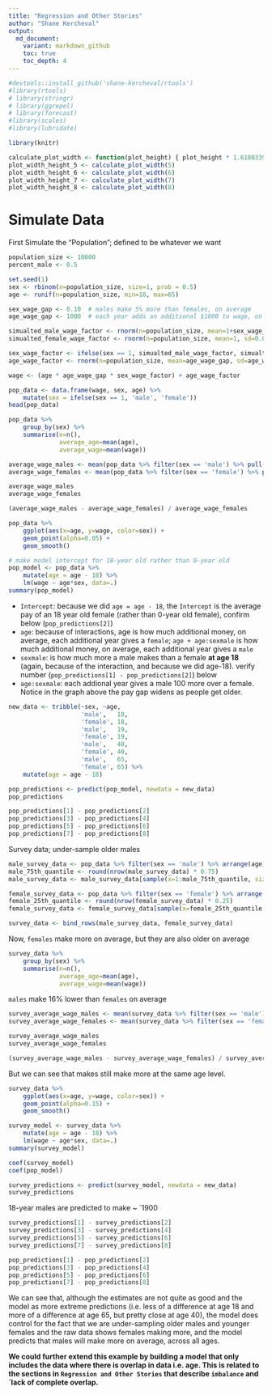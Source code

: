 ```yaml
---
title: "Regression and Other Stories"
author: "Shane Kercheval"
output:
  md_document:
    variant: markdown_github
    toc: true
    toc_depth: 4
---
```


```r
#devtools::install_github('shane-kercheval/rtools')
#library(rtools)
# library(stringr)
# library(ggrepel)
# library(forecast)
#library(scales)
#library(lubridate)

library(knitr)

calculate_plot_width <- function(plot_height) { plot_height * 1.61803398875 }
plot_width_height_5 <- calculate_plot_width(5)
plot_width_height_6 <- calculate_plot_width(6)
plot_width_height_7 <- calculate_plot_width(7)
plot_width_height_8 <- calculate_plot_width(8)
```

# Simulate Data

First Simulate the "Population"; defined to be whatever we want

```r
population_size <- 10000
percent_male <- 0.5

set.seed(1)
sex <- rbinom(n=population_size, size=1, prob = 0.5)
age <- runif(n=population_size, min=18, max=65)

sex_wage_gap <- 0.10  # males make 5% more than females, on average
age_wage_gap <- 1000  # each year adds an additional $1000 to wage, on average

simualted_male_wage_factor <- rnorm(n=population_size, mean=1+sex_wage_gap, sd=0.02)
simualted_female_wage_factor <- rnorm(n=population_size, mean=1, sd=0.015)

sex_wage_factor <- ifelse(sex == 1, simualted_male_wage_factor, simualted_female_wage_factor)
age_wage_factor <- rnorm(n=population_size, mean=age_wage_gap, sd=age_wage_gap)

wage <- (age * age_wage_gap * sex_wage_factor) + age_wage_factor

pop_data <- data.frame(wage, sex, age) %>%
    mutate(sex = ifelse(sex == 1, 'male', 'female'))
head(pop_data)
```

```r
pop_data %>%
    group_by(sex) %>%
    summarise(n=n(),
              average_age=mean(age),
              average_wage=mean(wage))
```

```r
average_wage_males <- mean(pop_data %>% filter(sex == 'male') %>% pull(wage))
average_wage_females <- mean(pop_data %>% filter(sex == 'female') %>% pull(wage))

average_wage_males
average_wage_females

(average_wage_males - average_wage_females) / average_wage_females
```

```r
pop_data %>%
    ggplot(aes(x=age, y=wage, color=sex)) +
    geom_point(alpha=0.05) +
    geom_smooth()
```

```r
# make model intercept for 18-year old rather than 0-year old
pop_model <- pop_data %>% 
    mutate(age = age - 18) %>%
    lm(wage ~ age*sex, data=.)
summary(pop_model)
```

- `Intercept`: because we did `age = age - 18`, the `Intercept` is the average pay of an 18 year old female (rather than 0-year old female), confirm below (`pop_predictions[2]`)
- `age`: because of interactions, age is how much additional money, on average, each additional year gives a `female`; `age + age:sexmale` is how much additional money, on average, each additional year gives a `male`
- `sexmale`: is how much more a male makes than a female **at age 18** (again, because of the interaction, and because we did age-18). verify number (`pop_predictions[1] - pop_predictions[2]`) below
- `age:sexmale`: each addional year gives a male 100 more over a female. Notice in the graph above the pay gap widens as people get older.

```r
new_data <- tribble(~sex, ~age,
                    'male',   18,
                    'female', 18,
                    'male',   19,
                    'female', 19,
                    'male',   40,
                    'female', 40,
                    'male',   65,
                    'female', 65) %>%
    mutate(age = age - 18)

pop_predictions <- predict(pop_model, newdata = new_data)
pop_predictions
```

```r
pop_predictions[1] - pop_predictions[2]
pop_predictions[3] - pop_predictions[4]
pop_predictions[5] - pop_predictions[6]
pop_predictions[7] - pop_predictions[8]
```

Survey data; under-sample older males

```r
male_survey_data <- pop_data %>% filter(sex == 'male') %>% arrange(age)
male_75th_quantile <- round(nrow(male_survey_data) * 0.75)
male_survey_data <- male_survey_data[sample(x=1:male_75th_quantile, size=250),]

female_survey_data <- pop_data %>% filter(sex == 'female') %>% arrange(age)
female_25th_quantile <- round(nrow(female_survey_data) * 0.25)
female_survey_data <- female_survey_data[sample(x=female_25th_quantile:nrow(female_survey_data), size=250),]

survey_data <- bind_rows(male_survey_data, female_survey_data)
```

Now, `females` make more on average, but they are also older on average

```r
survey_data %>%
    group_by(sex) %>%
    summarise(n=n(),
              average_age=mean(age),
              average_wage=mean(wage))
```

`males` make 16% lower than `females` on average

```r
survey_average_wage_males <- mean(survey_data %>% filter(sex == 'male') %>% pull(wage))
survey_average_wage_females <- mean(survey_data %>% filter(sex == 'female') %>% pull(wage))

survey_average_wage_males
survey_average_wage_females

(survey_average_wage_males - survey_average_wage_females) / survey_average_wage_females
```

But we can see that makes still make more at the same age level.

```r
survey_data %>%
    ggplot(aes(x=age, y=wage, color=sex)) +
    geom_point(alpha=0.15) +
    geom_smooth()
```

```r
survey_model <- survey_data %>%
    mutate(age = age - 18) %>%
    lm(wage ~ age*sex, data=.)
summary(survey_model)
```

```r
coef(survey_model)
coef(pop_model)
```

```r
survey_predictions <- predict(survey_model, newdata = new_data)
survey_predictions
```

18-year males are predicted to make ~ `1900

```r
survey_predictions[1] - survey_predictions[2]
survey_predictions[3] - survey_predictions[4]
survey_predictions[5] - survey_predictions[6]
survey_predictions[7] - survey_predictions[8]
```

```r
pop_predictions[1] - pop_predictions[2]
pop_predictions[3] - pop_predictions[4]
pop_predictions[5] - pop_predictions[6]
pop_predictions[7] - pop_predictions[8]
```

We can see that, although the estimates are not quite as good and the model as more extreme predictions (i.e. less of a difference at age 18 and more of a difference at age 65, but pretty close at age 40), the model does control for the fact that we are under-sampling older males and younger females and the raw data shows females making more, and the model predicts that males will make more on average, across all ages.

**We could further extend this example by building a model that only includes the data where there is overlap in data i.e. age. This is related to the sections in `Regression and Other Stories` that describe `imbalance` and `lack of complete overlap.**

